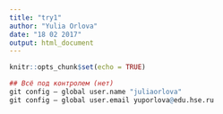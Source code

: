 ```yaml
---
title: "try1"
author: "Yulia Orlova"
date: "18 02 2017"
output: html_document
---
```


```r
knitr::opts_chunk$set(echo = TRUE)
```
```r
## Всё под контролем (нет)
git config — global user.name "juliaorlova" 
git config — global user.email yuporlova@edu.hse.ru
```
